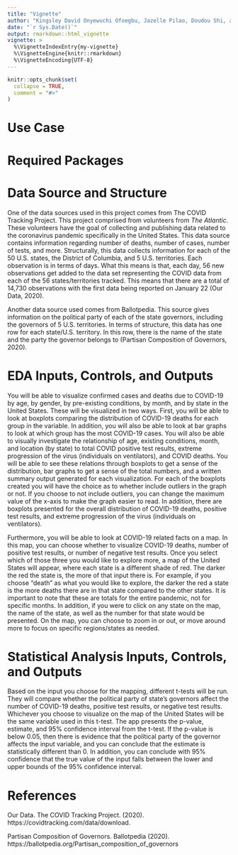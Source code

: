 ```yaml
---
title: "Vignette"
author: "Kingsley David Onyewuchi Ofoegbu, Jazelle Pilao, Doudou Shi, and Evan Steinberg"
date: "`r Sys.Date()`"
output: rmarkdown::html_vignette
vignette: >
  %\VignetteIndexEntry{my-vignette}
  %\VignetteEngine{knitr::rmarkdown}
  %\VignetteEncoding{UTF-8}
---
```


```r
knitr::opts_chunk$set(
  collapse = TRUE,
  comment = "#>"
)
```

# Use Case

# Required Packages

# Data Source and Structure

One of the data sources used in this project comes from The COVID Tracking Project. This project comprised from volunteers from *The Atlantic*. These volunteers have the goal of collecting and publishing data related to the coronavirus pandemic specifically in the United States. This data source contains information regarding number of deaths, number of cases, number of tests, and more. Structurally, this data collects information for each of the 50 U.S. states, the District of Columbia, and 5 U.S. territories. Each observation is in terms of days. What this means is that, each day, 56 new observations get added to the data set representing the COVID data from each of the 56 states/territories tracked. This means that there are a total of 14,730 observations with the first data being reported on January 22 (Our Data, 2020).

Another data source used comes from Ballotpedia. This source gives information on the political party of each of the state governors, including the governors of 5 U.S. territories. In terms of structure, this data has one row for each state/U.S. territory. In this row, there is the name of the state and the party the governor belongs to (Partisan Composition of Governors, 2020).

# EDA Inputs, Controls, and Outputs

You will be able to visualize confirmed cases and deaths due to COVID-19 by age, by gender, by pre-existing conditions, by month, and by state in the United States. These will be visualized in two ways. First, you will be able to look at boxplots comparing the distribution of COVID-19 deaths for each group in the variable. In addition, you will also be able to look at bar graphs to look at which group has the most COVID-19 cases. You will also be able to visually investigate the relationship of age, existing conditions, month, and location (by state) to total COVID positive test results, extreme progression of the virus (individuals on ventilators), and COVID deaths. You will be able to see these relations through boxplots to get a sense of the distribution, bar graphs to get a sense of the total numbers, and a written summary output generated for each visualization. For each of the boxplots created you will have the choice as to whether include outliers in the graph or not. If you choose to not include outliers, you can change the maximum value of the x-axis to make the graph easier to read. In addition, there are boxplots presented for the overall distribution of COVID-19 deaths, positive test results, and extreme progression of the virus (individuals on ventilators). 

Furthermore, you will be able to look at COVID-19 related facts on a map. In this map, you can choose whether to visualize COVID-19 deaths, number of positive test results, or number of negative test results. Once you select which of those three you would like to explore more, a map of the United States will appear, where each state is a different shade of red. The darker the red the state is, the more of that input there is. For example, if you choose "death" as what you would like to explore, the darker the red a state is the more deaths there are in that state compared to the other states. It is important to note that these are totals for the entire pandemic, not for specific months. In addition, if you were to click on any state on the map, the name of the state, as well as the number for that state would be presented. On the map, you can choose to zoom in or out, or move around more to focus on specific regions/states as needed. 

# Statistical Analysis Inputs, Controls, and Outputs

Based on the input you choose for the mapping, different t-tests will be run. They will compare whether the political party of state's governors affect the number of COVID-19 deaths, positive test results, or negative test results. Whichever you choose to visualize on the map of the United States will be the same variable used in this t-test. The app presents the p-value, estimate, and 95% confidence interval from the t-test. If the p-value is below 0.05, then there is evidence that the political party of the governor affects the input variable, and you can conclude that the estimate is statistically different than 0. In addition, you can conclude with 95% confidence that the true value of the input falls between the lower and upper bounds of the 95% confidence interval.

# References
Our Data. The COVID Tracking Project. (2020). https://covidtracking.com/data/download.

Partisan Composition of Governors. Ballotpedia (2020). https://ballotpedia.org/Partisan_composition_of_governors

